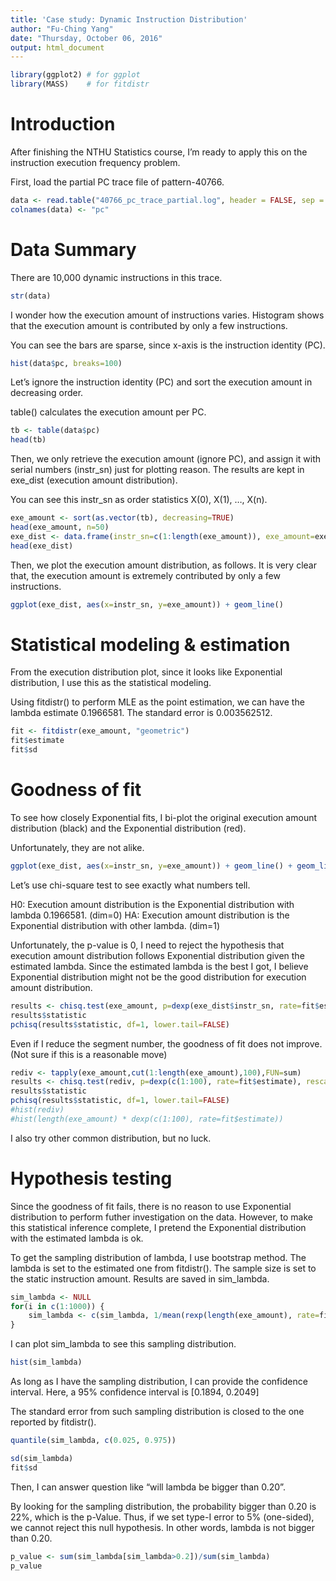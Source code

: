 ```yaml
---
title: 'Case study: Dynamic Instruction Distribution'
author: "Fu-Ching Yang"
date: "Thursday, October 06, 2016"
output: html_document
---
```


```r
library(ggplot2) # for ggplot
library(MASS)    # for fitdistr
```

# Introduction

After finishing the NTHU Statistics course, I'm ready to apply this on the instruction execution frequency problem.

First, load the partial PC trace file of pattern-40766.

```r
data <- read.table("40766_pc_trace_partial.log", header = FALSE, sep = ",")
colnames(data) <- "pc"
```

# Data Summary

There are 10,000 dynamic instructions in this trace.

```r
str(data)
```

I wonder how the execution amount of instructions varies. Histogram shows that the execution amount is contributed by only a few instructions.

You can see the bars are sparse, since x-axis is the instruction identity (PC).

```r
hist(data$pc, breaks=100)
```

Let's ignore the instruction identity (PC) and sort the execution amount in decreasing order.

table() calculates the execution amount per PC.

```r
tb <- table(data$pc)
head(tb)
```

Then, we only retrieve the execution amount (ignore PC), and assign it with serial numbers (instr_sn) just for plotting reason. The results are kept in exe_dist (execution amount distribution).

You can see this instr_sn as order statistics X(0), X(1), ..., X(n).

```r
exe_amount <- sort(as.vector(tb), decreasing=TRUE)
head(exe_amount, n=50)
exe_dist <- data.frame(instr_sn=c(1:length(exe_amount)), exe_amount=exe_amount)
head(exe_dist)
```

Then, we plot the execution amount distribution, as follows. It is very clear that, the execution amount is extremely contributed by only a few instructions.

```r
ggplot(exe_dist, aes(x=instr_sn, y=exe_amount)) + geom_line()
```

# Statistical modeling & estimation

From the execution distribution plot, since it looks like Exponential distribution, I use this as the statistical modeling.

Using fitdistr() to perform MLE as the point estimation, we can have the lambda estimate 0.1966581. The standard error is 0.003562512.

```r
fit <- fitdistr(exe_amount, "geometric")
fit$estimate
fit$sd
```

# Goodness of fit

To see how closely Exponential fits, I bi-plot the original execution amount distribution (black) and the Exponential distribution (red).

Unfortunately, they are not alike.

```r
ggplot(exe_dist, aes(x=instr_sn, y=exe_amount)) + geom_line() + geom_line(aes(y=length(exe_amount)*dexp(instr_sn, rate=fit$estimate)), color="red")
```

Let's use chi-square test to see exactly what numbers tell.

H0: Execution amount distribution is the Exponential distribution with lambda 0.1966581. (dim=0)
HA: Execution amount distribution is the Exponential distribution with other lambda. (dim=1)

Unfortunately, the p-value is 0, I need to reject the hypothesis that execution amount distribution follows Exponential distribution given the estimated lambda. Since the estimated lambda is the best I got, I believe Exponential distribution might not be the good distribution for execution amount distribution.

```r
results <- chisq.test(exe_amount, p=dexp(exe_dist$instr_sn, rate=fit$estimate), rescale.p=TRUE, simulate.p.value=TRUE)
results$statistic
pchisq(results$statistic, df=1, lower.tail=FALSE)
```

Even if I reduce the segment number, the goodness of fit does not improve. (Not sure if this is a reasonable move)

```r
rediv <- tapply(exe_amount,cut(1:length(exe_amount),100),FUN=sum)
results <- chisq.test(rediv, p=dexp(c(1:100), rate=fit$estimate), rescale.p=TRUE, simulate.p.value=TRUE)
results$statistic
pchisq(results$statistic, df=1, lower.tail=FALSE)
#hist(rediv)
#hist(length(exe_amount) * dexp(c(1:100), rate=fit$estimate))
```

I also try other common distribution, but no luck.

# Hypothesis testing

Since the goodness of fit fails, there is no reason to use Exponential distribution to perform futher investigation on the data. However, to make this statistical inference complete, I pretend the Exponential distribution with the estimated lambda is ok.

To get the sampling distribution of lambda, I use bootstrap method. The lambda is set to the estimated one from fitdistr(). The sample size is set to the static instruction amount. Results are saved in sim_lambda.

```r
sim_lambda <- NULL
for(i in c(1:1000)) {
    sim_lambda <- c(sim_lambda, 1/mean(rexp(length(exe_amount), rate=fit$estimate)))
}
```

I can plot sim_lambda to see this sampling distribution.

```r
hist(sim_lambda)
```

As long as I have the sampling distribution, I can provide the confidence interval. Here, a 95% confidence interval is [0.1894, 0.2049]

The standard error from such sampling distribution is closed to the one reported by fitdistr().

```r
quantile(sim_lambda, c(0.025, 0.975))
```

```r
sd(sim_lambda)
fit$sd
```

Then, I can answer question like "will lambda be bigger than 0.20".

By looking for the sampling distribution, the probability bigger than 0.20 is 22%, which is the p-Value. Thus, if we set type-I error to 5% (one-sided), we cannot reject this null hypothesis. In other words, lambda is not bigger than 0.20.

```r
p_value <- sum(sim_lambda[sim_lambda>0.2])/sum(sim_lambda)
p_value
```

